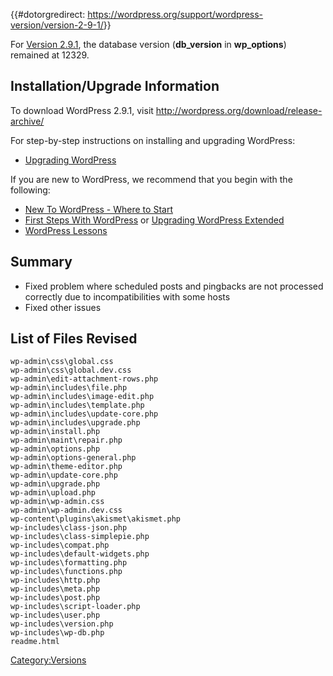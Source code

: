 {{#dotorgredirect: https://wordpress.org/support/wordpress-version/version-2-9-1/}}
{{Languages|
{{en|Version 2.9.1}}
{{ja|Version 2.9.1}}
{{pt-br|Versão 2.9.1}}
}}

For [[Version_2.9.1|Version 2.9.1]], the database version ('''db_version''' in '''wp_options''') remained at 12329.

==Installation/Upgrade Information==
To download WordPress 2.9.1, visit http://wordpress.org/download/release-archive/

For step-by-step instructions on installing and upgrading WordPress:

* [[Upgrading WordPress]]

If you are new to WordPress, we recommend that you begin with the following:
* [[New To WordPress - Where to Start]]
* [[First Steps With WordPress]] or [[Upgrading WordPress Extended]]
* [[WordPress Lessons]]

== Summary ==
* Fixed problem where scheduled posts and pingbacks are not processed correctly due to incompatibilities with some hosts
* Fixed other issues

==List of Files Revised==
<pre>
wp-admin\css\global.css
wp-admin\css\global.dev.css
wp-admin\edit-attachment-rows.php
wp-admin\includes\file.php
wp-admin\includes\image-edit.php
wp-admin\includes\template.php
wp-admin\includes\update-core.php
wp-admin\includes\upgrade.php
wp-admin\install.php
wp-admin\maint\repair.php
wp-admin\options.php
wp-admin\options-general.php
wp-admin\theme-editor.php
wp-admin\update-core.php
wp-admin\upgrade.php
wp-admin\upload.php
wp-admin\wp-admin.css
wp-admin\wp-admin.dev.css
wp-content\plugins\akismet\akismet.php 
wp-includes\class-json.php
wp-includes\class-simplepie.php
wp-includes\compat.php
wp-includes\default-widgets.php
wp-includes\formatting.php
wp-includes\functions.php
wp-includes\http.php
wp-includes\meta.php
wp-includes\post.php
wp-includes\script-loader.php
wp-includes\user.php
wp-includes\version.php
wp-includes\wp-db.php
readme.html  
</pre>

{{Versions}}

[[Category:Versions]]